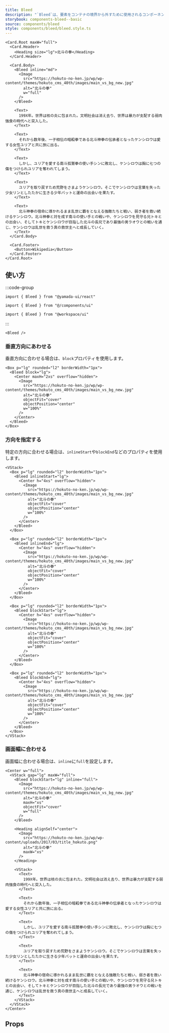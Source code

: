 ```yaml
---
title: Bleed
description: "`Bleed`は、要素をコンテナの境界から外すために使用されるコンポーネントです。"
storybook: components-bleed--basic
source: components/bleed
style: components/bleed/bleed.style.ts
---
```


```tsx preview
<Card.Root maxW="full">
  <Card.Header>
    <Heading size="lg">北斗の拳</Heading>
  </Card.Header>

  <Card.Body>
    <Bleed inline="md">
      <Image
        src="https://hokuto-no-ken.jp/wp/wp-content/themes/hokuto_cms_40th/images/main_vs_bg_new.jpg"
        alt="北斗の拳"
        w="full"
      />
    </Bleed>

    <Text>
      199X年。世界は核の炎に包まれた。文明社会は消え去り、世界は暴力が支配する弱肉強食の時代へと突入した。
    </Text>

    <Text>
      それから数年後、一子相伝の暗殺拳である北斗神拳の伝承者となったケンシロウは愛する女性ユリアと共に旅に出る。
    </Text>

    <Text>
      しかし、ユリアを愛する南斗孤鷲拳の使い手シンに敗北し、ケンシロウは胸に七つの傷をつけられユリアを奪われてしまう。
    </Text>

    <Text>
      ユリアを取り戻すため荒野をさまようケンシロウ。そこでケンシロウは言葉を失った少女リンとしたたかに生きる少年バットと運命の出会いを果たす。
    </Text>

    <Text>
      北斗神拳の宿命に導かれるまま乱世に覇をとなえる強敵たちと戦い、弱き者を救い続けるケンシロウ。北斗神拳と対を成す南斗の使い手との戦いや、ケンシロウを見守る兄トキとの出会い、そしてトキとケンシロウが目指した北斗の長兄であり最強の男ラオウとの戦いを通じ、ケンシロウは乱世を救う真の救世主へと成長していく。
    </Text>
  </Card.Body>

  <Card.Footer>
    <Button>Wikipedia</Button>
  </Card.Footer>
</Card.Root>
```

## 使い方

:::code-group

```tsx [package]
import { Bleed } from "@yamada-ui/react"
```

```tsx [alias]
import { Bleed } from "@/components/ui"
```

```tsx [monorepo]
import { Bleed } from "@workspace/ui"
```

:::

```tsx
<Bleed />
```

### 垂直方向にあわせる

垂直方向に合わせる場合は、`block`プロパティを使用します。

```tsx preview
<Box p="lg" rounded="l2" borderWidth="1px">
  <Bleed block="lg">
    <Center maxH="2xs" overflow="hidden">
      <Image
        src="https://hokuto-no-ken.jp/wp/wp-content/themes/hokuto_cms_40th/images/main_vs_bg_new.jpg"
        alt="北斗の拳"
        objectFit="cover"
        objectPosition="center"
        w="100%"
      />
    </Center>
  </Bleed>
</Box>
```

### 方向を指定する

特定の方向に合わせる場合は、`inlineStart`や`blockEnd`などのプロパティを使用します。

```tsx preview
<VStack>
  <Box p="lg" rounded="l2" borderWidth="1px">
    <Bleed inlineStart="lg">
      <Center h="4xs" overflow="hidden">
        <Image
          src="https://hokuto-no-ken.jp/wp/wp-content/themes/hokuto_cms_40th/images/main_vs_bg_new.jpg"
          alt="北斗の拳"
          objectFit="cover"
          objectPosition="center"
          w="100%"
        />
      </Center>
    </Bleed>
  </Box>

  <Box p="lg" rounded="l2" borderWidth="1px">
    <Bleed inlineEnd="lg">
      <Center h="4xs" overflow="hidden">
        <Image
          src="https://hokuto-no-ken.jp/wp/wp-content/themes/hokuto_cms_40th/images/main_vs_bg_new.jpg"
          alt="北斗の拳"
          objectFit="cover"
          objectPosition="center"
          w="100%"
        />
      </Center>
    </Bleed>
  </Box>

  <Box p="lg" rounded="l2" borderWidth="1px">
    <Bleed blockStart="lg">
      <Center h="4xs" overflow="hidden">
        <Image
          src="https://hokuto-no-ken.jp/wp/wp-content/themes/hokuto_cms_40th/images/main_vs_bg_new.jpg"
          alt="北斗の拳"
          objectFit="cover"
          objectPosition="center"
          w="100%"
        />
      </Center>
    </Bleed>
  </Box>

  <Box p="lg" rounded="l2" borderWidth="1px">
    <Bleed blockEnd="lg">
      <Center h="4xs" overflow="hidden">
        <Image
          src="https://hokuto-no-ken.jp/wp/wp-content/themes/hokuto_cms_40th/images/main_vs_bg_new.jpg"
          alt="北斗の拳"
          objectFit="cover"
          objectPosition="center"
          w="100%"
        />
      </Center>
    </Bleed>
  </Box>
</VStack>
```

### 画面幅に合わせる

画面幅に合わせる場合は、`inline`に`full`を設定します。

```tsx preview iframe
<Center w="full">
  <VStack gap="lg" maxW="full">
    <Bleed blockStart="lg" inline="full">
      <Image
        src="https://hokuto-no-ken.jp/wp/wp-content/themes/hokuto_cms_40th/images/main_vs_bg_new.jpg"
        alt="北斗の拳"
        maxH="xs"
        objectFit="cover"
        w="full"
      />
    </Bleed>

    <Heading alignSelf="center">
      <Image
        src="https://hokuto-no-ken.jp/wp/wp-content/uploads/2017/03/title_hokuto.png"
        alt="北斗の拳"
        maxW="xs"
      />
    </Heading>

    <VStack>
      <Text>
        199X年。世界は核の炎に包まれた。文明社会は消え去り、世界は暴力が支配する弱肉強食の時代へと突入した。
      </Text>

      <Text>
        それから数年後、一子相伝の暗殺拳である北斗神拳の伝承者となったケンシロウは愛する女性ユリアと共に旅に出る。
      </Text>

      <Text>
        しかし、ユリアを愛する南斗孤鷲拳の使い手シンに敗北し、ケンシロウは胸に七つの傷をつけられユリアを奪われてしまう。
      </Text>

      <Text>
        ユリアを取り戻すため荒野をさまようケンシロウ。そこでケンシロウは言葉を失った少女リンとしたたかに生きる少年バットと運命の出会いを果たす。
      </Text>

      <Text>
        北斗神拳の宿命に導かれるまま乱世に覇をとなえる強敵たちと戦い、弱き者を救い続けるケンシロウ。北斗神拳と対を成す南斗の使い手との戦いや、ケンシロウを見守る兄トキとの出会い、そしてトキとケンシロウが目指した北斗の長兄であり最強の男ラオウとの戦いを通じ、ケンシロウは乱世を救う真の救世主へと成長していく。
      </Text>
    </VStack>
  </VStack>
</Center>
```

## Props

<PropsTable name="bleed" />

